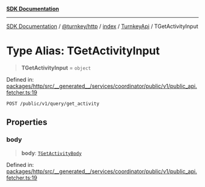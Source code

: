 [**SDK Documentation**](../../../../../../README.mdx)

***

[SDK Documentation](../../../../../../packages.mdx) / [@turnkey/http](../../../../README.mdx) / [index](../../../README.mdx) / [TurnkeyApi](../README.mdx) / TGetActivityInput

# Type Alias: TGetActivityInput

> **TGetActivityInput** = `object`

Defined in: [packages/http/src/\_\_generated\_\_/services/coordinator/public/v1/public\_api.fetcher.ts:19](https://github.com/tkhq/sdk/blob/3a88af7d1d927c6022706911d6af0f92f1440e00/packages/http/src/__generated__/services/coordinator/public/v1/public_api.fetcher.ts#L19)

`POST /public/v1/query/get_activity`

## Properties

### body

> **body**: [`TGetActivityBody`](TGetActivityBody.mdx)

Defined in: [packages/http/src/\_\_generated\_\_/services/coordinator/public/v1/public\_api.fetcher.ts:19](https://github.com/tkhq/sdk/blob/3a88af7d1d927c6022706911d6af0f92f1440e00/packages/http/src/__generated__/services/coordinator/public/v1/public_api.fetcher.ts#L19)
